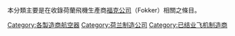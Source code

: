 本分類主要是在收錄荷蘭飛機生產商[[福克公司|福克公司]]（Fokker）相關之條目。
{{Commonscat|Fokker}}

{{DEFAULTSORT:Fokker}}

[[Category:各製造商航空器|Category:各製造商航空器]]
[[Category:荷兰制造公司|Category:荷兰制造公司]]
[[Category:已结业飞机制造商|Category:已结业飞机制造商]]